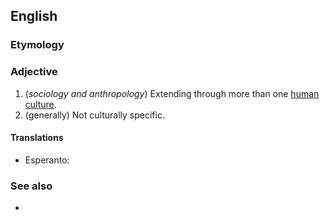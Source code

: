==English==

===Etymology===
{{prefix|en|trans|cultural}}

===Adjective===
{{head|en|adjective}}

# (''sociology and anthropology'') Extending through more than one [[human]] [[culture]].
# (generally) Not culturally specific.

====Translations====
{{trans-top|extending through more than one human culture}}
{{trans-mid}}
{{trans-bottom}}

{{trans-top|not culturally specific}}
{{trans-mid}}
{{trans-bottom}}

{{checktrans-top}}
* Esperanto: {{t-check|eo|transkultura}}
{{trans-mid}}
{{trans-bottom}}

===See also===
* {{l|en|multicultural}}